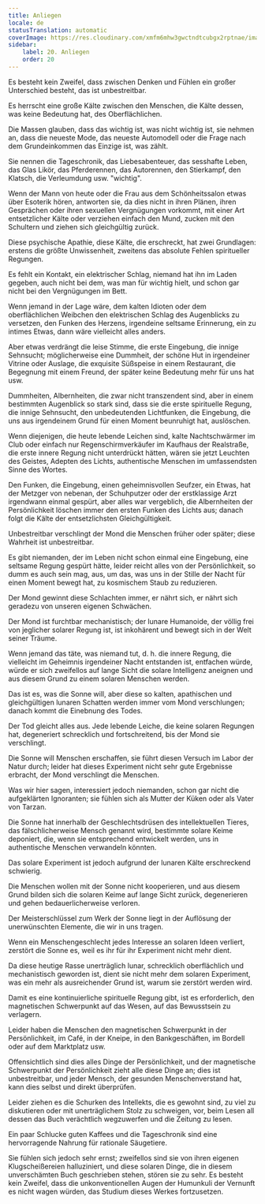 ```yaml
---
title: Anliegen
locale: de
statusTranslation: automatic
coverImage: https://res.cloudinary.com/xmfm6mhw3gwctndtcubgx2rptnae/image/upload/v1741354419/small_cover_la_gran_rebelion_28716e29d2.webp
sidebar:
    label: 20. Anliegen
    order: 20
---
```

Es besteht kein Zweifel, dass zwischen Denken und Fühlen ein großer Unterschied besteht, das ist unbestreitbar.

Es herrscht eine große Kälte zwischen den Menschen, die Kälte dessen, was keine Bedeutung hat, des Oberflächlichen.

Die Massen glauben, dass das wichtig ist, was nicht wichtig ist, sie nehmen an, dass die neueste Mode, das neueste Automodell oder die Frage nach dem Grundeinkommen das Einzige ist, was zählt.

Sie nennen die Tageschronik, das Liebesabenteuer, das sesshafte Leben, das Glas Likör, das Pferderennen, das Autorennen, den Stierkampf, den Klatsch, die Verleumdung usw. "wichtig".

Wenn der Mann von heute oder die Frau aus dem Schönheitssalon etwas über Esoterik hören, antworten sie, da dies nicht in ihren Plänen, ihren Gesprächen oder ihren sexuellen Vergnügungen vorkommt, mit einer Art entsetzlicher Kälte oder verziehen einfach den Mund, zucken mit den Schultern und ziehen sich gleichgültig zurück.

Diese psychische Apathie, diese Kälte, die erschreckt, hat zwei Grundlagen: erstens die größte Unwissenheit, zweitens das absolute Fehlen spiritueller Regungen.

Es fehlt ein Kontakt, ein elektrischer Schlag, niemand hat ihn im Laden gegeben, auch nicht bei dem, was man für wichtig hielt, und schon gar nicht bei den Vergnügungen im Bett.

Wenn jemand in der Lage wäre, dem kalten Idioten oder dem oberflächlichen Weibchen den elektrischen Schlag des Augenblicks zu versetzen, den Funken des Herzens, irgendeine seltsame Erinnerung, ein zu intimes Etwas, dann wäre vielleicht alles anders.

Aber etwas verdrängt die leise Stimme, die erste Eingebung, die innige Sehnsucht; möglicherweise eine Dummheit, der schöne Hut in irgendeiner Vitrine oder Auslage, die exquisite Süßspeise in einem Restaurant, die Begegnung mit einem Freund, der später keine Bedeutung mehr für uns hat usw.

Dummheiten, Albernheiten, die zwar nicht transzendent sind, aber in einem bestimmten Augenblick so stark sind, dass sie die erste spirituelle Regung, die innige Sehnsucht, den unbedeutenden Lichtfunken, die Eingebung, die uns aus irgendeinem Grund für einen Moment beunruhigt hat, auslöschen.

Wenn diejenigen, die heute lebende Leichen sind, kalte Nachtschwärmer im Club oder einfach nur Regenschirmverkäufer im Kaufhaus der Realstraße, die erste innere Regung nicht unterdrückt hätten, wären sie jetzt Leuchten des Geistes, Adepten des Lichts, authentische Menschen im umfassendsten Sinne des Wortes.

Den Funken, die Eingebung, einen geheimnisvollen Seufzer, ein Etwas, hat der Metzger von nebenan, der Schuhputzer oder der erstklassige Arzt irgendwann einmal gespürt, aber alles war vergeblich, die Albernheiten der Persönlichkeit löschen immer den ersten Funken des Lichts aus; danach folgt die Kälte der entsetzlichsten Gleichgültigkeit.

Unbestreitbar verschlingt der Mond die Menschen früher oder später; diese Wahrheit ist unbestreitbar.

Es gibt niemanden, der im Leben nicht schon einmal eine Eingebung, eine seltsame Regung gespürt hätte, leider reicht alles von der Persönlichkeit, so dumm es auch sein mag, aus, um das, was uns in der Stille der Nacht für einen Moment bewegt hat, zu kosmischem Staub zu reduzieren.

Der Mond gewinnt diese Schlachten immer, er nährt sich, er nährt sich geradezu von unseren eigenen Schwächen.

Der Mond ist furchtbar mechanistisch; der lunare Humanoide, der völlig frei von jeglicher solarer Regung ist, ist inkohärent und bewegt sich in der Welt seiner Träume.

Wenn jemand das täte, was niemand tut, d. h. die innere Regung, die vielleicht im Geheimnis irgendeiner Nacht entstanden ist, entfachen würde, würde er sich zweifellos auf lange Sicht die solare Intelligenz aneignen und aus diesem Grund zu einem solaren Menschen werden.

Das ist es, was die Sonne will, aber diese so kalten, apathischen und gleichgültigen lunaren Schatten werden immer vom Mond verschlungen; danach kommt die Einebnung des Todes.

Der Tod gleicht alles aus. Jede lebende Leiche, die keine solaren Regungen hat, degeneriert schrecklich und fortschreitend, bis der Mond sie verschlingt.

Die Sonne will Menschen erschaffen, sie führt diesen Versuch im Labor der Natur durch; leider hat dieses Experiment nicht sehr gute Ergebnisse erbracht, der Mond verschlingt die Menschen.

Was wir hier sagen, interessiert jedoch niemanden, schon gar nicht die aufgeklärten Ignoranten; sie fühlen sich als Mutter der Küken oder als Vater von Tarzan.

Die Sonne hat innerhalb der Geschlechtsdrüsen des intellektuellen Tieres, das fälschlicherweise Mensch genannt wird, bestimmte solare Keime deponiert, die, wenn sie entsprechend entwickelt werden, uns in authentische Menschen verwandeln könnten.

Das solare Experiment ist jedoch aufgrund der lunaren Kälte erschreckend schwierig.

Die Menschen wollen mit der Sonne nicht kooperieren, und aus diesem Grund bilden sich die solaren Keime auf lange Sicht zurück, degenerieren und gehen bedauerlicherweise verloren.

Der Meisterschlüssel zum Werk der Sonne liegt in der Auflösung der unerwünschten Elemente, die wir in uns tragen.

Wenn ein Menschengeschlecht jedes Interesse an solaren Ideen verliert, zerstört die Sonne es, weil es ihr für ihr Experiment nicht mehr dient.

Da diese heutige Rasse unerträglich lunar, schrecklich oberflächlich und mechanistisch geworden ist, dient sie nicht mehr dem solaren Experiment, was ein mehr als ausreichender Grund ist, warum sie zerstört werden wird.

Damit es eine kontinuierliche spirituelle Regung gibt, ist es erforderlich, den magnetischen Schwerpunkt auf das Wesen, auf das Bewusstsein zu verlagern.

Leider haben die Menschen den magnetischen Schwerpunkt in der Persönlichkeit, im Café, in der Kneipe, in den Bankgeschäften, im Bordell oder auf dem Marktplatz usw.

Offensichtlich sind dies alles Dinge der Persönlichkeit, und der magnetische Schwerpunkt der Persönlichkeit zieht alle diese Dinge an; dies ist unbestreitbar, und jeder Mensch, der gesunden Menschenverstand hat, kann dies selbst und direkt überprüfen.

Leider ziehen es die Schurken des Intellekts, die es gewohnt sind, zu viel zu diskutieren oder mit unerträglichem Stolz zu schweigen, vor, beim Lesen all dessen das Buch verächtlich wegzuwerfen und die Zeitung zu lesen.

Ein paar Schlucke guten Kaffees und die Tageschronik sind eine hervorragende Nahrung für rationale Säugetiere.

Sie fühlen sich jedoch sehr ernst; zweifellos sind sie von ihren eigenen Klugscheißereien halluziniert, und diese solaren Dinge, die in diesem unverschämten Buch geschrieben stehen, stören sie zu sehr. Es besteht kein Zweifel, dass die unkonventionellen Augen der Humunkuli der Vernunft es nicht wagen würden, das Studium dieses Werkes fortzusetzen.

